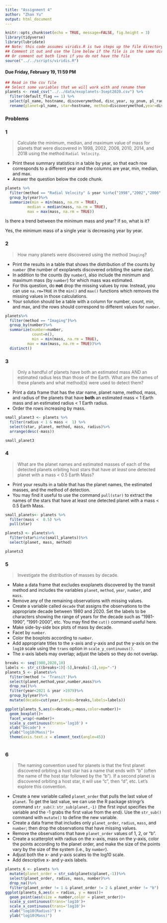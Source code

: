 ```yaml
---
title: "Assignment 4"
author: "Zhan Yu"
output: html_document
---
```


```r
knitr::opts_chunk$set(echo = TRUE, message=FALSE, fig.height = 3)
library(tidyverse)
library(lubridate)
## Note: this code assumes viridis.R is two steps up the file directory tree
## Comment it out and use the line below if the file is in the same directory
## Or comment out both lines if you do not have the file
source("../../scripts/viridis.R")
```

#### Due Friday, February 19, 11:59 PM

```r
## Read in the csv file
## Select some variables that we will work with and rename them
planets <- read_csv("../../data/exoplanets-3sept2020.csv") %>%
  filter(default_flag == 1) %>%
  select(pl_name, hostname, discoverymethod, disc_year, sy_pnum, pl_rade, pl_bmasse) %>%
  rename(planet=pl_name, star=hostname, method=discoverymethod,year=disc_year, number=sy_pnum, radius=pl_rade, mass=pl_bmasse)
```


### Problems

### 1

> Calculate the minimum, median, and maximum value of mass for planets that were discovered in 1998, 2002, 2006, 2010, 2014, and 2018 using the method `Radial Velocity`. 

-  Print these summary statistics in a table by year, so that each row corresponds to a different year and the columns are year, min, median, and max.  
-  Answer the question below the code chunk.


```r
planets %>%
  filter(method == "Radial Velocity" & year %in%c("1998","2002","2006","2010","2014","2018"))%>%
  group_by(year)%>%
  summarize(min = min(mass, na.rm = TRUE),
          median = median(mass, na.rm = TRUE),
          max = max(mass, na.rm = TRUE)) 

```

Is there a trend between the minimum mass and year?  If so, what is it?

Yes, the minimum mass of a single year is decreasing year by year.

### 2

> How many planets were discovered using the method `Imaging`?

- Print the results in a table that shows the distribution of the counts by `number` (the number of exoplanets discovered orbiting the same star).  
-  In  addition to the counts (by `number`), also include the minimum and maximum mass (by `number`) for which mass was estimated.  
-  For this question, do **not** drop the missing values by row.  Instead, you can use `na.rm=TRUE` in the `min()` and `max()` functions which removes the missing values in those calculations.  
-  Your solution should be a table with a column for number, count, min, and max, and the rows should correspond to different values for `number`.

```r
planets%>%
  filter(method == "Imaging")%>%
  group_by(number)%>%
  summarize(number=number,
            count=n(),
            min = min(mass, na.rm = TRUE),
          max = max(mass, na.rm = TRUE))%>%
  distinct()
```



### 3

> Only a handful of planets have both an estimated mass AND an estimated radius less than those of the Earth.  What are the names of these planets and what method(s) were used to detect them?  

- Print a data frame that has the star name, planet name, method, mass, and radius of the planets that have **both** an estimated mass < 1 Earth mass and an estimated radius < 1 Earth radius.  
- Order the rows increasing by mass.

```r
small_planet3 <- planets %>%
  filter(radius < 1 & mass <  1) %>%
  select(star, planet, method, mass, radius)%>%
  arrange(desc(-mass))

small_planet3
```



### 4

>  What are the planet names and estimated masses of each of the detected planets orbiting host stars that have *at least* one detected planet with a mass <  0.5 Earth Mass? 

- Print your results in a table that has the planet names, the estimated masses, and the method of detection.  
- You may find it useful to use the command `pull(star)` to extract the names of the stars that have at least one detected planet with a mass < 0.5 Earth Mass.

```r
small_planets<- planets %>%
  filter(mass <  0.5) %>%
  pull(star)

planets3 <- planets%>%
  filter(star%in%c(small_planets))%>%
  select(planet, mass, method)

planets3
```




### 5

> Investigate the distribution of masses by decade.

-  Make a data frame that excludes exoplanets discovered by the transit method and includes the variables `planet`, `method`, `year`, `number`, and `mass`.  
-  Remove any of the remaining observations with missing values.
- Create a variable called `decade` that assigns the observations to the appropriate decade between 1980 and 2020.  Set the labels to be characters showing the range of years for the decade such as "1981-1990", "1991-2000", etc.  You may find the `cut()` command useful here. 
- Make side-by-side box plots of mass by decade.  
-  Facet by `number`.
-  Color the boxplots according to `number`.  
-  Add appropriate titles to the x-axis and y-axis and put the y-axis on the `log10` scale using the `trans` option in `scale_y_continuous()`.  
-  The x-axis labels may overlap;  adjust the labels so they do not overlap.


```r
breaks <- seq(1980,2020,10)
labels <- str_c((breaks+1)[-5],breaks[-1],sep="-")
planets_5 <- planets%>%
  filter(method != 'Transit')%>%
  select(planet,method,year,number,mass)%>%
  drop_na()%>%
  filter(year<2021 & year >1979)%>%
  group_by(year)%>%
  mutate(decade=cut(year,breaks=breaks,labels=labels))

ggplot(planets_5,aes(x=decade,y=mass,color=number))+
  geom_boxplot()+
  facet_wrap(~number)+
  scale_y_continuous(trans='log10') +
  xlab("Decade") +
  ylab("log10(Mass)")+
  theme(axis.text.x = element_text(angle=45))
  
```



### 6

> The naming convention used for planets is that the first planet discovered orbiting a host star has a name that ends with "b" (often the name of the host star followed by the "b").  If a second planet is discovered orbiting a host star, it will use "c", then "d", etc.  Let's explore this convention.

-  Create a new variable called `planet_order` that pulls the last value of `planet`.  To get the last value, we can use the R package stringr's command `str_sub()`: `str_sub(planet,-1)` (the first input specifies the variable and the -1 grabs the first value from the end).  Use the `str_sub()`  command with `mutate()` to define the new variable.  
-  Create a data frame that includes only `planet_order`, `radius`, `mass`, and `number`; then drop the observations that have missing values.  
- Remove the observations that have `planet_order` values of 1, 2, or "b".  
- Create a scatterplot with radius on the x-axis, mass on the y-axis, color the points according to the planet order, and make the size of the points vary by the size of the system (i.e., by `number`).  
-  Adjust both the x- and y-axis scales to the log10 scale.  
-  Add descriptive x- and y-axis labels.


```r
planets_6 <- planets %>%
  mutate(planet_order = str_sub(planets$planet,-1))%>%
  select(planet_order, radius, mass, number)%>%
  drop_na()%>%
  filter(planet_order != 1 & planet_order != 2 & planet_order != "b")
ggplot(planets_6,aes(x = radius, y = mass))+
  geom_point(aes(size = number,color = planet_order))+
  scale_y_continuous(trans='log10')+
  scale_x_continuous(trans='log10')+
  xlab("log10(Radius)") +
  ylab("log10(Mass)")
```



  

